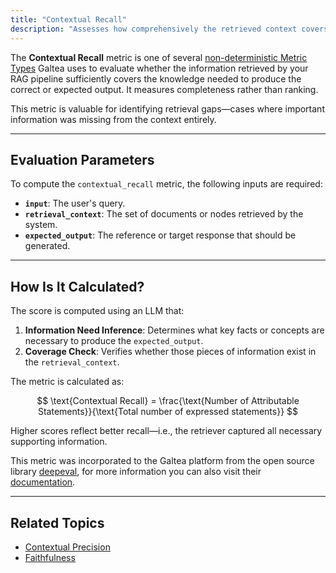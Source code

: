 ```yaml
---
title: "Contextual Recall"
description: "Assesses how comprehensively the retrieved context covers the information needed to produce the expected output."
---
```


The **Contextual Recall** metric is one of several [non-deterministic Metric Types](/concepts/metric-type) Galtea uses to evaluate whether the information retrieved by your RAG pipeline sufficiently covers the knowledge needed to produce the correct or expected output. It measures completeness rather than ranking.

This metric is valuable for identifying retrieval gaps—cases where important information was missing from the context entirely.

---

## Evaluation Parameters

To compute the `contextual_recall` metric, the following inputs are required:

- **`input`**: The user's query.
- **`retrieval_context`**: The set of documents or nodes retrieved by the system.
- **`expected_output`**: The reference or target response that should be generated.

---

## How Is It Calculated?

The score is computed using an LLM that:

1. **Information Need Inference**: Determines what key facts or concepts are necessary to produce the `expected_output`.
2. **Coverage Check**: Verifies whether those pieces of information exist in the `retrieval_context`.

The metric is calculated as:

$$
\text{Contextual Recall} = \frac{\text{Number of Attributable Statements}}{\text{Total number of expressed statements}}
$$

Higher scores reflect better recall—i.e., the retriever captured all necessary supporting information.

<Note>This metric was incorporated to the Galtea platform from the open source library [deepeval](https://deepeval.com/), for more information you can also visit their [documentation](https://deepeval.com/docs/metrics-contextual-recall).</Note>


---

## Related Topics

- [Contextual Precision](/concepts/metric-type/contextual-precision)
- [Faithfulness](/concepts/metric-type/faithfulness)